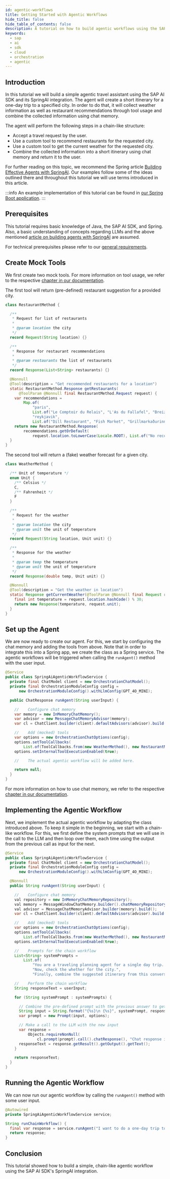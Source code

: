 ```yaml
---
id: agentic-workflows
title: Getting Started with Agentic Workflows
hide_title: false
hide_table_of_contents: false
description: A tutorial on how to build agentic workflows using the SAP AI SDK.
keywords:
  - sap
  - ai
  - sdk
  - cloud
  - orchestration
  - agentic
---
```


## Introduction

In this tutorial we will build a simple agentic travel assistant using the SAP AI SDK and its SpringAI integration.
The agent will create a short itinerary for a one-day trip to a specified city.
In order to do that, it will collect weather information as well as restaurant recommendations through tool usage and combine the collected information using chat memory.

The agent will perform the following steps in a chain-like structure:

- Accept a travel request by the user.
- Use a custom tool to recommend restaurants for the requested city.
- Use a custom tool to get the current weather for the requested city.
- Combine the collected information into a short itinerary using chat memory and return it to the user.

For further reading on this topic, we recommend the Spring article [Building Effective Agents with SpringAI](https://spring.io/blog/2025/01/21/spring-ai-agentic-patterns).
Our examples follow some of the ideas outlined there and throughout this tutorial we will use terms introduced in this article.

:::info
An example implementation of this tutorial can be found in [our Spring Boot application](https://github.com/SAP/ai-sdk-java/tree/main/sample-code/spring-app/src/main/java/com/sap/ai/sdk/app/services/SpringAiAgenticWorkflowService.java).
:::

## Prerequisites

This tutorial requires basic knowledge of Java, the SAP AI SDK, and Spring.
Also, a basic understanding of concepts regarding LLMs and the above mentioned [article on building agents with SpringAI](https://spring.io/blog/2025/01/21/spring-ai-agentic-patterns) are assumed.

For technical prerequisites please refer to our [general requirements](../overview-cloud-sdk-for-ai-java#general-requirements).

## Create Mock Tools

We first create two mock tools.
For more information on tool usage, we refer to the respective [chapter in our documentation](../spring-ai/orchestration#tool-calling).

The first tool will return (pre-defined) restaurant suggestion for a provided city.

```java
class RestaurantMethod {

  /**
   * Request for list of restaurants
   *
   * @param location the city
   */
  record Request(String location) {}

  /**
   * Response for restaurant recommendations
   *
   * @param restaurants the list of restaurants
   */
  record Response(List<String> restaurants) {}

  @Nonnull
  @Tool(description = "Get recommended restaurants for a location")
  static RestaurantMethod.Response getRestaurants(
      @ToolParam @Nonnull final RestaurantMethod.Request request) {
    var recommendations =
        Map.of(
            "paris",
            List.of("Le Comptoir du Relais", "L'As du Fallafel", "Breizh Café"),
            "reykjavik",
            List.of("Dill Restaurant", "Fish Market", "Grillmarkaðurinn"));
    return new RestaurantMethod.Response(
        recommendations.getOrDefault(
            request.location.toLowerCase(Locale.ROOT), List.of("No recommendations for this city.")));
  }
}
```

The second tool will return a (fake) weather forecast for a given city.

```java
class WeatherMethod {

  /** Unit of temperature */
  enum Unit {
    /** Celsius */
    C,
    /** Fahrenheit */
    F
  }

  /**
   * Request for the weather
   *
   * @param location the city
   * @param unit the unit of temperature
   */
  record Request(String location, Unit unit) {}

  /**
   * Response for the weather
   *
   * @param temp the temperature
   * @param unit the unit of temperature
   */
  record Response(double temp, Unit unit) {}

  @Nonnull
  @Tool(description = "Get the weather in location")
  static Response getCurrentWeather(@ToolParam @Nonnull final Request request) {
    final int temperature = request.location.hashCode() % 30;
    return new Response(temperature, request.unit);
  }
}
```

## Set up the Agent

We are now ready to create our agent.
For this, we start by configuring the chat memory and adding the tools from above.
Note that in order to integrate this into a Spring app, we create the class as a Spring service.
The agentic workflows will be triggered when calling the `runAgent()` method with the user input.

```java
@Service
public class SpringAiAgenticWorkflowService {
  private final ChatModel client = new OrchestrationChatModel();
  private final OrchestrationModuleConfig config =
      new OrchestrationModuleConfig().withLlmConfig(GPT_4O_MINI);

  public ChatResponse runAgent(String userInput) {

    //    Configure chat memory
    var memory = new InMemoryChatMemory();
    var advisor = new MessageChatMemoryAdvisor(memory);
    var cl = ChatClient.builder(client).defaultAdvisors(advisor).build();

    //    Add (mocked) tools
    var options = new OrchestrationChatOptions(config);
    options.setToolCallbacks(
        List.of(ToolCallbacks.from(new WeatherMethod(), new RestaurantMethod())));
    options.setInternalToolExecutionEnabled(true);

    //    The actual agentic workflow will be added here.

    return null;
  }
}
```

For more information on how to use chat memory, we refer to the respective [chapter in our documentation](../spring-ai/orchestration#chat-memory).

## Implementing the Agentic Workflow

Next, we implement the actual agentic workflow by adapting the class introduced above.
To keep it simple in the beginning, we start with a chain-like workflow.
For this, we first define the system prompts that we will use in the call to the LLM and then loop over them, each time using the output from the previous call as input for the next.

```java
@Service
public class SpringAiAgenticWorkflowService {
  private final ChatModel client = new OrchestrationChatModel();
  private final OrchestrationModuleConfig config =
      new OrchestrationModuleConfig().withLlmConfig(GPT_4O_MINI);

  @Nonnull
  public String runAgent(String userInput) {

    //    Configure chat memory
    val repository = new InMemoryChatMemoryRepository();
    val memory = MessageWindowChatMemory.builder().chatMemoryRepository(repository).build();
    val advisor = MessageChatMemoryAdvisor.builder(memory).build();
    var cl = ChatClient.builder(client).defaultAdvisors(advisor).build();

    //    Add (mocked) tools
    var options = new OrchestrationChatOptions(config);
    options.setToolCallbacks(
        List.of(ToolCallbacks.from(new WeatherMethod(), new RestaurantMethod())));
    options.setInternalToolExecutionEnabled(true);

    //    Prompts for the chain workflow
    List<String> systemPrompts =
        List.of(
            "You are a traveling planning agent for a single day trip. Where appropriate, use the provided tools. First, start by suggesting some restaurants for the mentioned city.",
            "Now, check the whether for the city.",
            "Finally, combine the suggested itinerary from this conversation into a short, one-sentence plan for the day trip.");

    //    Perform the chain workflow
    String responseText = userInput;

    for (String systemPrompt : systemPrompts) {

      // Combine the pre-defined prompt with the previous answer to get the new input
      String input = String.format("{%s}\n {%s}", systemPrompt, responseText);
      var prompt = new Prompt(input, options);

      // Make a call to the LLM with the new input
      var response =
          Objects.requireNonNull(
              cl.prompt(prompt).call().chatResponse(), "Chat response is null.");
      responseText = response.getResult().getOutput().getText();
    }

    return responseText;
  }
}
```

## Running the Agentic Workflow

We can now run our agentic workflow by calling the `runAgent()` method with some user input.

```java
@Autowired
private SpringAiAgenticWorkflowService service;

String runChainWorkflow() {
  final var response = service.runAgent("I want to do a one-day trip to Paris. Help me make an itinerary, please");
  return response;
}
```

## Conclusion

This tutorial showed how to build a simple, chain-like agentic workflow using the SAP AI SDK's SpringAI integration.
